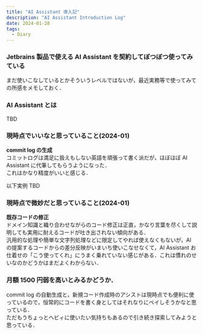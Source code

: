 ```yaml
---
title: "AI Assistant 導入記"
description: "AI Assistant Introduction Log"
date: 2024-01-28
tags:
  - Diary
---
```


### Jetbrains 製品で使える AI Assistant を契約してぼつぼつ使ってみている

まだ使いこなしているとかそういうレベルではないが，最近実務等で使ってみての所感をメモしておく．  

### AI Assistant とは

TBD

### 現時点でいいなと思っていること(2024-01)

**commit log の生成**  
コミットログは満足に扱えもしない英語を頑張って書く派だが，ほぼほぼ AI Assistant に代筆してもらうようになった．  
これはかなり精度がいいと感じる．

以下実例
TBD

### 現時点で微妙だと思っていること(2024-01)

**既存コードの修正**  
ドメイン知識と織り合わせながらのコード修正は正直，かなり言葉を尽くして説明しても実用に耐えるコードが吐き出されない傾向がある．  
汎用的な処理や簡単な文字列処理などに限定してやれば使えなくもないが，AI の提案するコードからの差分反映がいまいち使いこなせなくて，AI Assistant お仕着せの「こう使ってくれ」にうまく乗れていない感じがある．これは慣れのせいなのかどうかはまだよくわからない．


### 月額 1500 円弱を高いとみるかどうか．

commit log の自動生成と，新規コード作成時のアシストは現時点でも便利に使っているので，恒常的にコードを書く身としてはそれなりにペイしそうかなと思っている．  
ただもうちょっとヘビィに使いたい気持ちもあるので引き続き探索してみようと思っている．
